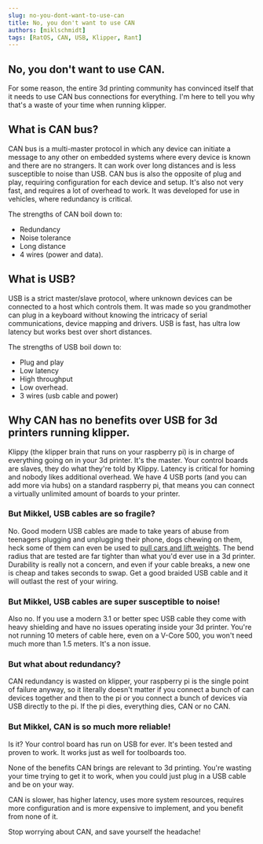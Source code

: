 ```yaml
---
slug: no-you-dont-want-to-use-can
title: No, you don't want to use CAN
authors: [miklschmidt]
tags: [RatOS, CAN, USB, Klipper, Rant]
---
```


## No, you don't want to use CAN.

For some reason, the entire 3d printing community has convinced itself that it needs to use CAN bus connections for everything. I'm here to tell you why that's a waste of your time when running klipper.

## What is CAN bus?

CAN bus is a multi-master protocol in which any device can initiate a message to any other on embedded systems where every device is known and there are no strangers. It can work over long distances and is less susceptible to noise than USB.
CAN bus is also the opposite of plug and play, requiring configuration for each device and setup. It's also not very fast, and requires a lot of overhead to work. It was developed for use in vehicles, where redundancy is critical.

The strengths of CAN boil down to:

-   Redundancy
-   Noise tolerance
-   Long distance
-   4 wires (power and data).

## What is USB?

USB is a strict master/slave protocol, where unknown devices can be connected to a host which controls them. It was made so you grandmother can plug in a keyboard without knowing the intricacy of serial communications, device mapping and drivers. USB is fast, has ultra low latency but works best over short distances.

The strengths of USB boil down to:

-   Plug and play
-   Low latency
-   High throughput
-   Low overhead.
-   3 wires (usb cable and power)

## Why CAN has no benefits over USB for 3d printers running klipper.

Klippy (the klipper brain that runs on your raspberry pi) is in charge of everything going on in your 3d printer. It's the master. Your control boards are slaves, they do what they're told by Klippy. Latency is critical for homing and nobody likes additional overhead.
We have 4 USB ports (and you can add more via hubs) on a standard raspberry pi, that means you can connect a virtually unlimited amount of boards to your printer.

### But Mikkel, USB cables are so fragile?

No. Good modern USB cables are made to take years of abuse from teenagers plugging and unplugging their phone, dogs chewing on them, heck some of them can even be used to [pull cars and lift weights](https://www.indiegogo.com/projects/zus-super-duty-charging-cable-lifetime-guarantee/). The bend radius that are tested are far tighter than what you'd ever use in a 3d printer. Durability is really not a concern, and even if your cable breaks, a new one is cheap and takes seconds to swap. Get a good braided USB cable and it will outlast the rest of your wiring.

### But Mikkel, USB cables are super susceptible to noise!

Also no. If you use a modern 3.1 or better spec USB cable they come with heavy shielding and have no issues operating inside your 3d printer. You're not running 10 meters of cable here, even on a V-Core 500, you won't need much more than 1.5 meters. It's a non issue.

### But what about redundancy?

CAN redundancy is wasted on klipper, your raspberry pi is the single point of failure anyway, so it literally doesn't matter if you connect a bunch of can devices together and then to the pi or you connect a bunch of devices via USB directly to the pi. If the pi dies, everything dies, CAN or no CAN.

### But Mikkel, CAN is so much more reliable!

Is it? Your control board has run on USB for ever. It's been tested and proven to work. It works just as well for toolboards too.

None of the benefits CAN brings are relevant to 3d printing. You're wasting your time trying to get it to work, when you could just plug in a USB cable and be on your way.

CAN is slower, has higher latency, uses more system resources, requires more configuration and is more expensive to implement, and you benefit from none of it.

Stop worrying about CAN, and save yourself the headache!
